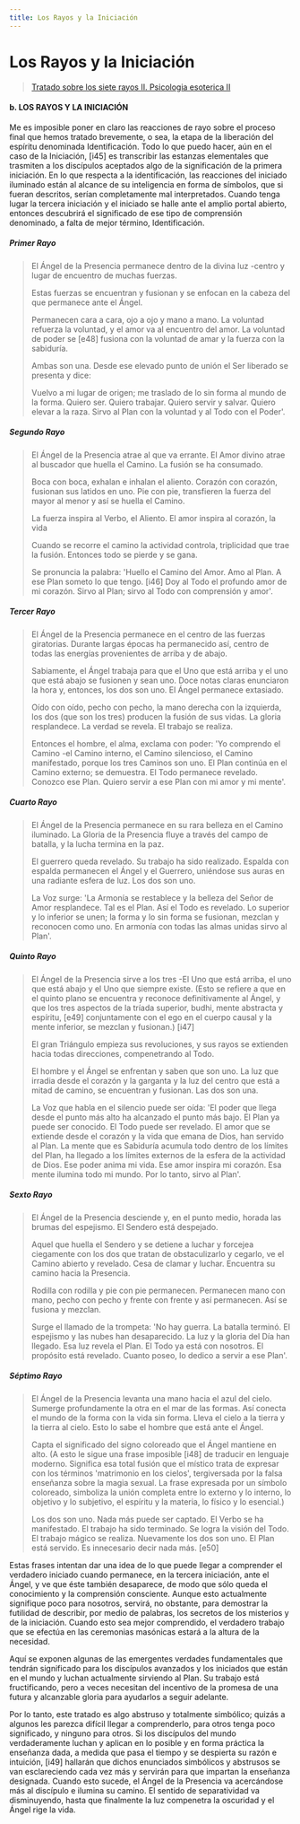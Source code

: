 ```yaml
---
title: Los Rayos y la Iniciación
---
```


# Los Rayos y la Iniciación

> [Tratado sobre los siete rayos II. Psicologia esoterica II](/tratador-sobre-los-siete-rayos-II/el-rayo-del-ego#b-los-rayos-y-la-iniciación)

#### b. LOS RAYOS Y LA INICIACIÓN

Me es imposible poner en claro las reacciones de rayo sobre el proceso final que hemos tratado brevemente, o sea, la etapa de la liberación del espíritu denominada Identificación. Todo lo que puedo hacer, aún en el caso de la Iniciación, [i45] es transcribir las estanzas elementales que trasmiten a los discípulos aceptados algo de la significación de la primera iniciación. En lo que respecta a la identificación, las reacciones del iniciado iluminado están al alcance de su inteligencia en forma de símbolos, que si fueran descritos, serían completamente mal interpretados. Cuando tenga lugar la tercera iniciación y el iniciado se halle ante el amplio portal abierto, entonces descubrirá el significado de ese tipo de comprensión denominado, a falta de mejor término, Identificación.

##### Primer Rayo

> El Ángel de la Presencia permanece dentro de la divina luz -centro y lugar de encuentro de muchas fuerzas.
>
> Estas fuerzas se encuentran y fusionan y se enfocan en la cabeza del que permanece ante el Ángel.
>
> Permanecen cara a cara, ojo a ojo y mano a mano. La voluntad refuerza la voluntad, y el amor va al encuentro del amor. La voluntad de poder se [e48] fusiona con la voluntad de amar y la fuerza con la sabiduría.
>
> Ambas son una. Desde ese elevado punto de unión el Ser liberado se presenta y dice:
>
> Vuelvo a mi lugar de origen; me traslado de lo sin forma al mundo de la forma. Quiero ser. Quiero trabajar. Quiero servir y salvar. Quiero elevar a la raza. Sirvo al Plan con la voluntad y al Todo con el Poder'.

##### Segundo Rayo

> El Ángel de la Presencia atrae al que va errante. El Amor divino atrae al buscador que huella el Camino. La fusión se ha consumado.
>
> Boca con boca, exhalan e inhalan el aliento. Corazón con corazón, fusionan sus latidos en uno. Pie con pie, transfieren la fuerza del mayor al menor y así se huella el Camino.
>
> La fuerza inspira al Verbo, el Aliento. El amor inspira al corazón, la vida
>
> Cuando se recorre el camino la actividad controla, triplicidad que trae la fusión. Entonces todo se pierde y se gana.
>
> Se pronuncia la palabra: 'Huello el Camino del Amor. Amo al Plan. A ese Plan someto lo que tengo. [i46] Doy al Todo el profundo amor de mi corazón. Sirvo al Plan; sirvo al Todo con comprensión y amor'.

##### Tercer Rayo

> El Ángel de la Presencia permanece en el centro de las fuerzas giratorias. Durante largas épocas ha permanecido así, centro de todas las energías provenientes de arriba y de abajo.
>
> Sabiamente, el Ángel trabaja para que el Uno que está arriba y el uno que está abajo se fusionen y sean uno. Doce notas claras enunciaron la hora y, entonces, los dos son uno. El Ángel permanece extasiado.
>
> Oído con oído, pecho con pecho, la mano derecha con la izquierda, los dos (que son los tres) producen la fusión de sus vidas. La gloria resplandece. La verdad se revela. El trabajo se realiza.
>
> Entonces el hombre, el alma, exclama con poder: 'Yo comprendo el Camino -el Camino interno, el Camino silencioso, el Camino manifestado, porque los tres Caminos son uno. El Plan continúa en el Camino externo; se demuestra. El Todo permanece revelado. Conozco ese Plan. Quiero servir a ese Plan con mi amor y mi mente'.

##### Cuarto Rayo

> El Ángel de la Presencia permanece en su rara belleza en el Camino iluminado. La Gloria de la Presencia fluye a través del campo de batalla, y la lucha termina en la paz.
>
> El guerrero queda revelado. Su trabajo ha sido realizado. Espalda con espalda permanecen el Ángel y el Guerrero, uniéndose sus auras en una radiante esfera de luz. Los dos son uno.
>
> La Voz surge: 'La Armonía se restablece y la belleza del Señor de Amor resplandece. Tal es el Plan. Así el Todo es revelado. Lo superior y lo inferior se unen; la forma y lo sin forma se fusionan, mezclan y reconocen como uno. En armonía con todas las almas unidas sirvo al Plan'.

##### Quinto Rayo

> El Ángel de la Presencia sirve a los tres -El Uno que está arriba, el uno que está abajo y el Uno que siempre existe. (Esto se refiere a que en el quinto plano se encuentra y reconoce definitivamente al Ángel, y que los tres aspectos de la tríada superior, budhi, mente abstracta y espíritu, [e49] conjuntamente con el ego en el cuerpo causal y la mente inferior, se mezclan y fusionan.) [i47]
>
> El gran Triángulo empieza sus revoluciones, y sus rayos se extienden hacia todas direcciones, compenetrando al Todo.
>
> El hombre y el Ángel se enfrentan y saben que son uno. La luz que irradia desde el corazón y la garganta y la luz del centro que está a mitad de camino, se encuentran y fusionan. Las dos son una.
>
> La Voz que habla en el silencio puede ser oída: 'El poder que llega desde el punto más alto ha alcanzado el punto más bajo. El Plan ya puede ser conocido. El Todo puede ser revelado. El amor que se extiende desde el corazón y la vida que emana de Dios, han servido al Plan. La mente que es Sabiduría acumula todo dentro de los límites del Plan, ha llegado a los límites externos de la esfera de la actividad de Dios. Ese poder anima mi vida. Ese amor inspira mi corazón. Esa mente ilumina todo mi mundo. Por lo tanto, sirvo al Plan'.

##### Sexto Rayo

> El Ángel de la Presencia desciende y, en el punto medio, horada las brumas del espejismo. El Sendero está despejado.
>
> Aquel que huella el Sendero y se detiene a luchar y forcejea ciegamente con los dos que tratan de obstaculizarlo y cegarlo, ve el Camino abierto y revelado. Cesa de clamar y luchar. Encuentra su camino hacia la Presencia.
>
> Rodilla con rodilla y pie con pie permanecen. Permanecen mano con mano, pecho con pecho y frente con frente y así permanecen. Así se fusiona y mezclan.
>
> Surge el llamado de la trompeta: 'No hay guerra. La batalla terminó. El espejismo y las nubes han desaparecido. La luz y la gloria del Día han llegado. Esa luz revela el Plan. El Todo ya está con nosotros. El propósito está revelado. Cuanto poseo, lo dedico a servir a ese Plan'.

##### Séptimo Rayo

> El Ángel de la Presencia levanta una mano hacia el azul del cielo. Sumerge profundamente la otra en el mar de las formas. Así conecta el mundo de la forma con la vida sin forma. Lleva el cielo a la tierra y la tierra al cielo. Esto lo sabe el hombre que está ante el Ángel.
>
> Capta el significado del signo coloreado que el Ángel mantiene en alto. (A esto le sigue una frase imposible [i48] de traducir en lenguaje moderno. Significa esa total fusión que el místico trata de expresar con los términos 'matrimonio en los cielos', tergiversada por la falsa enseñanza sobre la magia sexual. La frase expresada por un símbolo coloreado, simboliza la unión completa entre lo externo y lo interno, lo objetivo y lo subjetivo, el espíritu y la materia, lo físico y lo esencial.)
>
> Los dos son uno. Nada más puede ser captado. El Verbo se ha manifestado. El trabajo ha sido terminado. Se logra la visión del Todo. El trabajo mágico se realiza. Nuevamente los dos son uno. El Plan está servido. Es innecesario decir nada más. [e50]

Estas frases intentan dar una idea de lo que puede llegar a comprender el verdadero iniciado cuando permanece, en la tercera iniciación, ante el Ángel, y ve que éste también desaparece, de modo que sólo queda el conocimiento y la comprensión consciente. Aunque esto actualmente signifique poco para nosotros, servirá, no obstante, para demostrar la futilidad de describir, por medio de palabras, los secretos de los misterios y de la iniciación. Cuando esto sea mejor comprendido, el verdadero trabajo que se efectúa en las ceremonias masónicas estará a la altura de la necesidad.

Aquí se exponen algunas de las emergentes verdades fundamentales que tendrán significado para los discípulos avanzados y los iniciados que están en el mundo y luchan actualmente sirviendo al Plan. Su trabajo está fructificando, pero a veces necesitan del incentivo de la promesa de una futura y alcanzable gloria para ayudarlos a seguir adelante.

Por lo tanto, este tratado es algo abstruso y totalmente simbólico; quizás a algunos les parezca difícil llegar a comprenderlo, para otros tenga poco significado, y ninguno para otros. Si los discípulos del mundo verdaderamente luchan y aplican en lo posible y en forma práctica la enseñanza dada, a medida que pasa el tiempo y se despierta su razón e intuición, [i49] hallarán que dichos enunciados simbólicos y abstrusos se van esclareciendo cada vez más y servirán para que impartan la enseñanza designada. Cuando esto sucede, el Ángel de la Presencia va acercándose más al discípulo e ilumina su camino. El sentido de separatividad va disminuyendo, hasta que finalmente la luz compenetra la oscuridad y el Ángel rige la vida.
